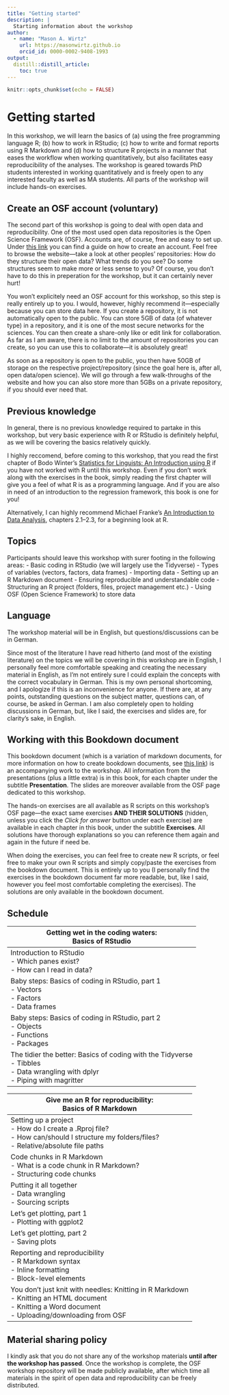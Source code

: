 ```yaml
---
title: "Getting started"
description: |
  Starting information about the workshop
author:
  - name: "Mason A. Wirtz"
    url: https://masonwirtz.github.io
    orcid_id: 0000-0002-9408-1993
output:
  distill::distill_article:
    toc: true
---
```


```r
knitr::opts_chunk$set(echo = FALSE)
```

# Getting started

In this workshop, we will learn the basics of (a) using the free programming language R; (b) how to work in RStudio; (c) how to write and format reports using R Markdown and (d) how to structure R projects in a manner that eases the workflow when working quantitatively, but also facilitates easy reproducibility of the analyses. The workshop is geared towards PhD students interested in working quantitatively and is freely open to any interested faculty as well as MA students. All parts of the workshop will include hands-on exercises. 

## Create an OSF account (voluntary)

The second part of this workshop is going to deal with open data and reproducibility. One of the most used open data repositories is the Open Science Framework (OSF). Accounts are, of course, free and easy to set up. Under [this link](https://help.osf.io/hc/en-us/articles/360019929673-Create-an-OSF-Account) you can find a guide on how to create an account. Feel free to browse the website---take a look at other peoples' repositories: How do they structure their open data? What trends do you see? Do some structures seem to make more or less sense to you? Of course, you don't have to do this in preperation for the workshop, but it can certainly never hurt!

You won't explicitely need an OSF account for this workshop, so this step is really entirely up to you. I would, however, highly recommend it---especially because you can store data here. If you create a repository, it is not automatically open to the public. You can store 5GB of data (of whatever type) in a repository, and it is one of the most secure networks for the sciences. You can then create a share-only like or edit link for collaboration. As far as I am aware, there is no limit to the amount of repositories you can create, so you can use this to collaborate---it is absolutely great! 

As soon as a repository is open to the public, you then have 50GB of storage on the respective project/repository (since the goal here is, after all, open data/open science). We will go through a few walk-throughs of the website and how you can also store more than 5GBs on a private repository, if you should ever need that.

## Previous knowledge

In general, there is no previous knowledge required to partake in this workshop, but very basic experience with R or RStudio is definitely helpful, as we will be covering the basics relatively quickly. 

I highly reccomend, before coming to this workshop, that you read the first chapter of Bodo Winter's [Statistics for Linguists: An Introduction using R](https://1lib.at/book/5553579/42251a) if you have not worked with R until this workshop. Even if you don't work along with the exercises in the book, simply reading the first chapter will give you a feel of what R is as a programming language. And if you are also in need of an introduction to the regression framework, this book is one for you!

Alternatively, I can highly recommend Michael Franke's [An Introduction to Data Analysis](https://michael-franke.github.io/intro-data-analysis/Chap-01-01-R.html), chapters 2.1--2.3, for a beginning look at R. 

## Topics

Participants should leave this workshop with surer footing in the following areas: 
- Basic coding in RStudio (we will largely use the Tidyverse) 
- Types of variables (vectors, factors, data frames)
- Importing data
- Setting up an R Markdown document
- Ensuring reproducible and understandable code
- Structuring an R project (folders, files, project management etc.)
- Using OSF (Open Science Framework) to store data

## Language

The workshop material will be in English, but questions/discussions can be in German. 

Since most of the literature I have read hitherto (and most of the existing literature) on the topics we will be covering in this workshop are in English, I personally feel more comfortable speaking and creating the necessary material in English, as I'm not entirely sure I could explain the concepts with the correct vocabulary in German. This is my own personal shortcoming, and I apologize if this is an inconvenience for anyone. If there are, at any points, outstanding questions on the subject matter, questions can, of course, be asked in German. I am also completely open to holding discussions in German, but, like I said, the exercises and slides are, for clarity's sake, in English. 

## Working with this Bookdown document

This bookdown document (which is a variation of markdown documents, for more information on how to create bookdown documents, see [this link](https://bookdown.org/yihui/bookdown/)) is an accompanying work to the workshop. All information from the presentations (plus a little extra) is in this book, for each chapter under the subtitle **Presentation**. The slides are moreover available from the OSF page dedicated to this workshop. 

The hands-on exercises are all available as R scripts on this workshop's OSF page---the exact same exercises **AND THEIR SOLUTIONS** (hidden, unless you click the *Click for answer* button under each exercise) are available in each chapter in this book, under the subtitle **Exercises**. All solutions have thorough explanations so you can reference them again and again in the future if need be. 

When doing the exercises, you can feel free to create new R scripts, or feel free to make your own R scripts and simply copy/paste the exercises from the bookdown document. This is entirely up to you (I personally find the exercises in the bookdown document far more readable, but, like I said, however you feel most comfortable completing the exercises). The solutions are only available in the bookdown document.

## Schedule 

| Getting wet in the coding waters:<br>Basics of RStudio                                                                                                                                  |
|-----------------------------------------------------------------------------------------------------------------------------------------------------------------------------------------|
| Introduction to RStudio<br>- Which panes exist?<br>- How can I read in data?                                                                                                            |
| Baby steps: Basics of coding in RStudio, part 1<br>- Vectors<br>- Factors<br>- Data frames                                                                                              |
| Baby steps: Basics of coding in RStudio, part 2<br>- Objects<br>- Functions<br>- Packages                                                                                               |
| The tidier the better: Basics of coding with the Tidyverse<br>- Tibbles<br>- Data wrangling with dplyr<br>- Piping with magritter                                                       |


| Give me an R for reproducibility:<br>Basics of R Markdown                                                                                                                                  |
|-----------------------------------------------------------------------------------------------------------------------------------------------------------------------------------------|
| Setting up a project<br>- How do I create a .Rproj file?<br>- How can/should I structure my folders/files?<br>- Relative/absolute file paths |
| Code chunks in R Markdown<br>- What is a code chunk in R Markdown?<br>- Structuring code chunks                                                                                         |
| Putting it all together<br>- Data wrangling <br>- Sourcing scripts                                                                                                                      |
| Let's get plotting, part 1<br>- Plotting with ggplot2                                                                                                                                   |
| Let's get plotting, part 2<br>- Saving plots                                                                                                                                            |
| Reporting and reproducibility<br>- R Markdown syntax<br>- Inline formatting<br>- Block-level elements                                                                                   |
| You don’t just knit with needles: Knitting in R Markdown<br>- Knitting an HTML document<br>- Knitting a Word document<br>- Uploading/downloading from OSF                               |

## Material sharing policy

I kindly ask that you do not share any of the workshop materials **until after the workshop has passed**. Once the workshop is complete, the OSF workshop repository will be made publicly available, after which time all materials in the spirit of open data and reproducibility can be freely distributed. 
